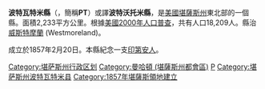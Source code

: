 {{noteTA
|T=zh-hans:波特瓦特米县 (堪萨斯州);zh-hk:波特瓦特米縣 (堪薩斯州);zh-tw:波特瓦特米郡 (堪薩斯州);
}}

{{Otheruses|波特瓦特米縣|subject=美國堪薩斯州的一個縣|other=同名的縣}}
{{Infobox U.S. County|
county=波特瓦特米縣|
state=堪薩斯州|
en county=Pottawatomie County|
en state=Kansas|
map=Map of Kansas highlighting Pottawatomie County.svg|
founded=[[February_20|February 20]], 1857|
seat=[[Westmoreland,_Kansas|Westmoreland]]|
area_total_km2=2233|area_total_sq_mi=862|
area_land_km2=2187|area_land_sq_mi=844|
area_water_km2=46|area_water_sq_mi=18|
area percentage=2.07%|
census estimate yr=2005|
pop=19129|
density_km2=8.7|density_sq_mi=22.7|
time zone=Central|
UTC offset=-6|
DST offset=-5|}}
'''波特瓦特米縣'''（{{lang-en|Pottawatomie County}}，簡稱'''PT'''）或譯'''波特沃托米縣'''，是[[美國|美國]][[堪薩斯州|堪薩斯州]]東北部的一個縣。面積2,233平方公里。根據[[美國2000年人口普查|美國2000年人口普查]]，共有人口18,209人。縣治[[威斯特摩蘭_(堪薩斯州)|威斯特摩蘭]] (Westmoreland)。

成立於1857年2月20日。本縣紀念一支[[印第安人|印第安人]]。

[[Category:堪萨斯州行政区划|Category:堪萨斯州行政区划]]
[[Category:曼哈頓_(堪薩斯州都會區)|Category:曼哈頓 (堪薩斯州都會區)]]
[[Category:1857年建立的聚居地|P]]
[[Category:堪萨斯州波特瓦特米县|Category:堪萨斯州波特瓦特米县]]
[[Category:1857年堪薩斯領地建立|Category:1857年堪薩斯領地建立]]
